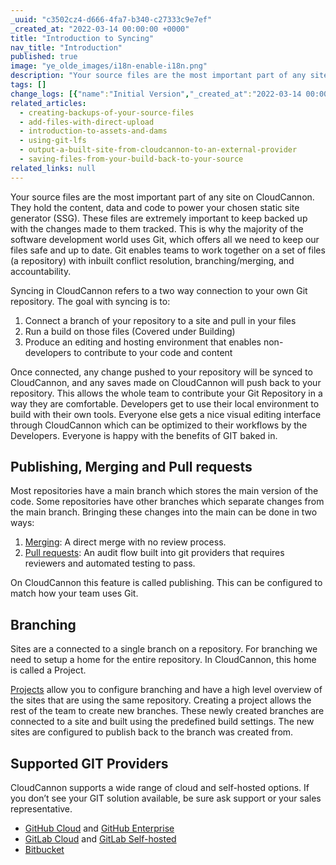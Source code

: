 ```yaml
---
_uuid: "c3502cz4-d666-4fa7-b340-c27333c9e7ef"
_created_at: "2022-03-14 00:00:00 +0000"
title: "Introduction to Syncing"
nav_title: "Introduction"
published: true
image: "ye_olde_images/i18n-enable-i18n.png"
description: "Your source files are the most important part of any site. Learn how Git works on CloudCannon."
tags: []
change_logs: [{"name":"Initial Version","_created_at":"2022-03-14 00:00:00 +0000"}]
related_articles:
  - creating-backups-of-your-source-files
  - add-files-with-direct-upload
  - introduction-to-assets-and-dams
  - using-git-lfs
  - output-a-built-site-from-cloudcannon-to-an-external-provider
  - saving-files-from-your-build-back-to-your-source
related_links: null
---
```


Your source files are the most important part of any site on CloudCannon. They hold the content, data and code to power your chosen static site generator (SSG). These files are extremely important to keep backed up with the changes made to them tracked. This is why the majority of the software development world uses Git, which offers all we need to keep our files safe and up to date. Git enables teams to work together on a set of files (a repository) with inbuilt conflict resolution, branching/merging, and accountability.

Syncing in CloudCannon refers to a two way connection to your own Git repository. The goal with syncing is to:

1. Connect a branch of your repository to a site and pull in your files
2. Run a build on those files (Covered under Building)
3. Produce an editing and hosting environment that enables non-developers to contribute to your code and content

Once connected, any change pushed to your repository will be synced to CloudCannon, and any saves made on CloudCannon will push back to your repository. This allows the whole team to contribute your Git Repository in a way they are comfortable. Developers get to use their local environment to build with their own tools. Everyone else gets a nice visual editing interface through CloudCannon which can be optimized to their workflows by the Developers. Everyone is happy with the benefits of GIT baked in.

## Publishing, Merging and Pull requests

Most repositories have a main branch which stores the main version of the code. Some repositories have other branches which separate changes from the main branch. Bringing these changes into the main can be done in two ways:

1. [Merging](/documentation/articles/setting-up-a-publish-branch-with-merging-or-pull-requests/): A direct merge with no review process.
2. [Pull requests](/documentation/articles/setting-up-a-publish-branch-with-merging-or-pull-requests/): An audit flow built into git providers that requires reviewers and automated testing to pass.

On CloudCannon this feature is called publishing. This can be configured to match how your team uses Git. 

## Branching

Sites are a connected to a single branch on a repository. For branching we need to setup a home for the entire repository. In CloudCannon, this home is called a Project. 

[Projects](/documentation/articles/enabling-editor-branching-with-projects/) allow you to configure branching and have a high level overview of the sites that are using the same repository. Creating a project allows the rest of the team to create new branches. These newly created branches are connected to a site and built using the predefined build settings. The new sites are configured to publish back to the branch was created from.

## Supported GIT Providers

CloudCannon supports a wide range of cloud and self-hosted options. If you don’t see your GIT solution available, be sure ask support or your sales representative.

- [GitHub Cloud](/documentation/articles/connecting-a-github-repository-as-your-source/) and [GitHub Enterprise](/documentation/articles/connecting-a-github-enterprise-server-repository-as-your-source/)
- [GitLab Cloud](/documentation/articles/connecting-a-gitlab-respository-as-your-source/) and [GitLab Self-hosted](/documentation/articles/connecting-a-self-hosted-gitlab-repository-as-your-source/)
- [Bitbucket](/documentation/articles/connecting-a-bitbucket-respository-as-your-source/)

